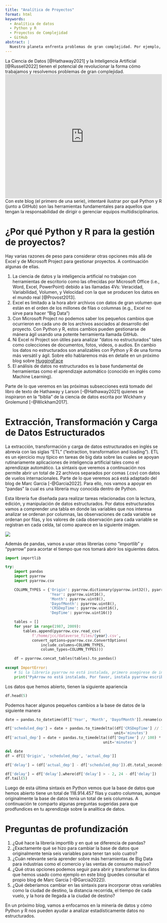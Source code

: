 ```yaml
---
title: "Analítica de Proyectos"
format: html
keywords:
  - Analítica de datos
  - Python y R
  - Proyectos de Complejidad
  - GitHub
abstract: |
  Nuestro planeta enfrenta problemas de gran complejidad. Por ejemplo, el calentamiento global requiere soluciones donde se combinen conocimientos de varias disciplinas profesionales tales como la geofísica, la ingeniería, la computación, y la gerencia de proyectos. Frente a este tipo problemas, es obvio pensar que necesitamos aprender a usar otras herramientas que vayan mucho más allá de lo que hemos aprendido con Microsoft Excel y Microsoft Project. En este blog tendrás un panorama práctico de cómo se integran herramientas de analítica de datos (Python y R) a la gestión y control de proyectos.
---
```


La Ciencia de Datos [@Hathaway2021] y la Inteligencia Artificial [@Russell2022] tienen el potencial de revolucionar la forma cómo trabajamos y resolvemos problemas de gran complejidad. <iframe width="100%" height="400" src="https://www.youtube.com/embed/KUSyzxv3wfo" frameborder="0" allow="autoplay; encrypted-media" allowfullscreen></iframe>
Con este blog (el primero de una serie), intentaré ilustrar por qué Python y R (junto a GitHub) son las herramientas fundamentales para aquellos que tengan la responsabilidad de dirigir o gerenciar equipos multidisciplinarios. 

# ¿Por qué Python y R para la gestión de proyectos?


Hay varias razones de peso para considerar otras opciones más allá de Excel y de Microsoft Project para gestionar proyectos. A continuación algunas de ellas.


1. La ciencia de datos y la inteligencia artificial no trabajan con herramientas de escritorio como las ofrecidas por Microsoft Office (i.e., Word, Excel, PowerPoint) debido a las llamadas 4Vs: Veracidad, Variabilidad, Volumen, y Velocidad con la que se producen los datos en el mundo real [@Provost2013]. 
2.  Excel es limitado a la hora abrir archivos con datos de gran volumen que están en el orden de los millones de filas o columnas (e.g., Excel no sirve para hacer "Big Data")
3.  Con Microsoft Project no podemos saber los pequeños cambios que ocurrieron en cada uno de los archivos asociados al desarrollo del proyecto. Con Python y R, estos cambios pueden gestionarse de mánera ágil usando una potente herramienta llamada GitHub.
4.  Ni Excel ni Project son útiles para analizar "datos no estructurados" tales como colecciones de documentos, fotos, videos, o audios. En cambio los datos no estructurados son analizables con Python y R de una forma más versátil y ágil. Sobre ello hablaremos más en detalle en un próximo blog sobre [HuggingFace](https://huggingface.co/)
5.  El análisis de datos no estructurados es la base fundamental de herramientas como el aprendizaje automático (conocido en inglés como Machine Learning). 

Parte de lo que veremos en las próximas subsecciones está tomado del libro de texto de Hathaway y Larson [-@Hathaway2021] quienes se inspiraron en la "biblia" de la ciencia de datos escrita por Wickham y Grolemund [-@Wickham2017].

# Extracción, Transformación y Carga de Datos Estructurados

La extracción, transformación y carga de datos estructurados en inglés se abrevia con las siglas "ETL" ("extraction, transformation and loading"). ETL es un ejercicio muy típico en tareas de big data sobre las cuales se apoyan rutinariamente aplicaciones de inteligencia artificial tales como el aprendizaje automático. La sintaxis que veremos a continuación nos permite abrir un total de 22 archivos separados por comas (.csv) con datos de vuelos internacionales. Parte de lo que veremos acá está adaptado del blog de Marc Garcia [-@Garcia2022]. Para ello, nos vamos a apoyar en "pandas" la cual es una librería muy conocida dentro de Python.

Esta librería fue diseñada para realizar tareas relacionadas con la lectura, edición, y manipulación de datos estructurados. Por datos estructurados vamos a comprender una tabla en donde las variables que nos interesa analizar se ordenan por columnas, las observaciones de cada variable se ordenan por filas, y los valores de cada observación para cada variable se registran en cada celda, tal como aparece en la siguiente imágen.

![](tidy.png){fig-align="center"}


Además de pandas, vamos a usar otras librerías como "importlib" y "pyarrow" para acortar el tiempo que nos tomará abrir los siguientes datos.

```python
import importlib

try:
    import pandas
    import pyarrow
    import pyarrow.csv

    COLUMN_TYPES = {'Origin': pyarrow.dictionary(pyarrow.int32(), pyarrow.string()),
                    'Year': pyarrow.uint16(),
                    'Month': pyarrow.uint8(),
                    'DayofMonth': pyarrow.uint8(),
                    'CRSDepTime': pyarrow.uint16(),
                    'DepTime': pyarrow.uint16()}

    tables = []
    for year in range(1987, 2009):
        tables.append(pyarrow.csv.read_csv(
            f'/home/jcc/dataverse_files/{year}.csv',
            convert_options=pyarrow.csv.ConvertOptions(
                include_columns=COLUMN_TYPES,
                column_types=COLUMN_TYPES)))

    df = pyarrow.concat_tables(tables).to_pandas()
    
except ImportError:
    # Si la librería pyarrow no está instalada, primero asegúrese de instalarla
    print("PyArrow no está instalado, Por favor, instala pyarrow escribiendo 'pip install pyarrow'")
```

Los datos que hemos abierto, tienen la siguiente apariencia

```python
df.head(5)
```

Podemos hacer algunos pequeños cambios a la base de datos de la siguiente manera

```python
date = pandas.to_datetime(df[['Year', 'Month', 'DayofMonth']].rename(columns={'DayofMonth': 'Day'}))

df['scheduled_dep'] = date + pandas.to_timedelta((df['CRSDepTime'] // 100) * 60 + (df['CRSDepTime'] % 100),
                                                 unit='minutes')
df['actual_dep'] = date + pandas.to_timedelta((df['DepTime'] // 100) * 60 + (df['DepTime'] % 100),
                                            unit='minutes')

del date
df = df[['Origin', 'scheduled_dep', 'actual_dep']]

df['delay'] = (df['actual_dep'] - df['scheduled_dep']).dt.total_seconds() / 60 / 60

df['delay'] = df['delay'].where(df['delay'] > - 2, 24 - df['delay'])
df.tail(5)
```

Luego de esta última sintaxis en Python vemos que la base de datos que hemos abierto tiene un total de 118.914.457 filas  y cuatro columnas, aunque originalmente la base de datos tenía un total de seis columnas. A continuación te comparto algunas preguntas sugeridas para que prodfundices en tu aprendizaje sobre la analítica de datos.

# Preguntas de profundización

1. ¿Qué hace la librería importlib y en qué se diferencia de pandas?
2. ¿Exactamente qué se hizo para cambiar la base de datos que originalmente tenía seis variables para tener tan solo cuatro?
3. ¿Cuán relevante sería aprender sobre más herramientas de Big Data para industrias como el comercio y las ventas de consumo masivo?
4. ¿Qué otras opciones podemos seguir para abrir y transformar los datos que hemos usado como ejemplo en este blog (puedes consultar el propio blog de Marc Garcia [-@Garcia2022]).
5. ¿Qué deberíamos cambiar en las sintaxis para incorporar otras variables como la ciudad de destino, la distancia recorrida, el tiempo de cada vuelo, y la hora de llegada a la ciudad de destino?

En un próximo blog, vamos a enfocarnos en la minería de datos y cómo Python y R nos pueden ayudar a analizar estadísticamente datos no estructurados.

